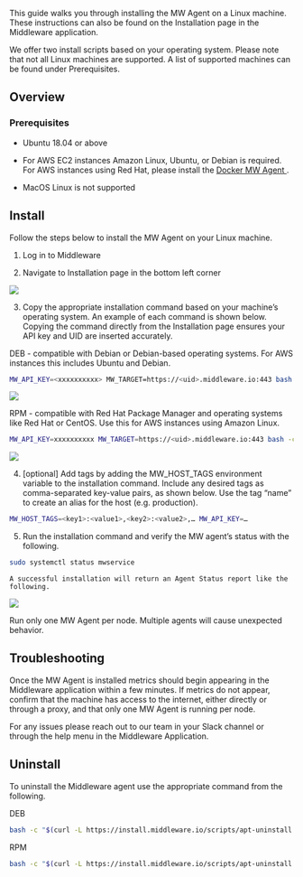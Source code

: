 This guide walks you through installing the MW Agent on a Linux machine. These instructions can also be found on the Installation page in the Middleware application. 

We offer two install scripts based on your operating system. Please note that not all Linux machines are supported. A list of supported machines can be found under Prerequisites.

## Overview
### Prerequisites

-   Ubuntu 18.04 or above

-   For AWS EC2 instances Amazon Linux, Ubuntu, or Debian is required. For AWS instances using Red Hat, please install the <a href="https://docs.middleware.io/docs/agent-installation/docker"> Docker MW Agent </a>. 

-   MacOS Linux is not supported

## Install

Follow the steps below to install the MW Agent on your Linux machine.

1.  Log in to Middleware

2.  Navigate to Installation page in the bottom left corner
  <img src="/images/agent-installation/k1.png" />

3. Copy the appropriate installation command based on your machine’s operating system. An example of each command is shown below. Copying the command directly from the Installation page ensures your API key and UID are inserted accurately.

DEB - compatible with Debian or Debian-based operating systems. For AWS instances this includes Ubuntu and Debian.
```bash
MW_API_KEY=<xxxxxxxxxx> MW_TARGET=https://<uid>.middleware.io:443 bash -c "$(curl -L https://install.middleware.io/scripts/deb-install.sh)"
```
  <img src="/images/agent-installation/k3.jpg" />

RPM - compatible with Red Hat Package Manager and operating systems like Red Hat or CentOS. Use this for AWS instances using Amazon Linux. 
```bash
MW_API_KEY=xxxxxxxxxx MW_TARGET=https://<uid>.middleware.io:443 bash -c "$(curl https://install.middleware.io/scripts/rpm-install.sh)"
```
 <img src="/images/agent-installation/k4.jpg" />

4. [optional] Add tags by adding the MW_HOST_TAGS environment variable to the installation command. Include any desired tags as comma-separated key-value pairs, as shown below. Use the tag “name” to create an alias for the host (e.g. production). 
```bash
MW_HOST_TAGS=<key1>:<value1>,<key2>:<value2>,… MW_API_KEY=…
```

5. Run the installation command and verify the MW agent’s status with the following. 
```bash
sudo systemctl status mwservice
```

	A successful installation will return an Agent Status report like the following.
 <img src="/images/agent-installation/k5.jpg" />

<Warning>  Run only one MW Agent per node. Multiple agents will cause unexpected behavior.</Warning>

## Troubleshooting
Once the MW Agent is installed metrics should begin appearing in the Middleware application within a few minutes. If metrics do not appear, confirm that the machine has access to the internet, either directly or through a proxy, and that only one MW Agent is running per node. 

For any issues please reach out to our team in your Slack channel or through the help menu in the Middleware Application.


## Uninstall
To uninstall the Middleware agent use the appropriate command from the following.

DEB
```bash
bash -c "$(curl -L https://install.middleware.io/scripts/apt-uninstall.sh)"
```

RPM
```bash
bash -c "$(curl -L https://install.middleware.io/scripts/apt-uninstall.sh)"
```


